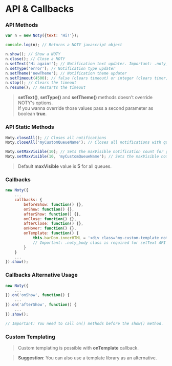 
# API & Callbacks
 
### API Methods

```javascript
var n = new Noty({text: 'Hi!'});

console.log(n); // Returns a NOTY javascript object

n.show(); // Show a NOTY
n.close(); // Close a NOTY
n.setText('Hi again!'); // Notification text updater. Important: .noty_body class is required for setText API method.
n.setType('error'); // Notification type updater
n.setTheme('newTheme'); // Notification theme updater
n.setTimeout(4500); // false (clears timeout) or integer (clears timer, starts for given value)
n.stop(); // Clears the timeout
n.resume(); // Restarts the timeout
```

> **setText()**, **setType()** and **setTheme()** methods doesn't override NOTY's options.<br />
If you wanna override those values pass a second parameter as boolean **true**.

### API Static Methods

```javascript
Noty.closeAll(); // Closes all notifications
Noty.closeAll('myCustomQueueName'); // Closes all notifications with queue named 'myCustomQueueName'

Noty.setMaxVisible(10); // Sets the maxVisible notification count for global queue;
Noty.setMaxVisible(10, 'myCustomQueueName'); // Sets the maxVisible notification count for 'myCustomQueueName' queue;
```

> Default **maxVisible** value is **5** for all queues.

### Callbacks

```javascript
new Noty({
    ...
    callbacks: {
        beforeShow: function() {},
        onShow: function() {},
        afterShow: function() {},
        onClose: function() {},
        afterClose: function() {},
        onHover: function() {},
        onTemplate: function() {
            this.barDom.innerHTML = '<div class="my-custom-template noty_body">' + this.options.text + '<div>';
            // Important: .noty_body class is required for setText API method.
        }
    }
    ...
}).show();
```

### Callbacks Alternative Usage

```javascript
new Noty({
    ...
}).on('onShow', function() {
    ...
}).on('afterShow', function() {
    ...
}).show();

// Important: You need to call on() methods before the show() method.
```

### Custom Templating

> Custom templating is possible with **onTemplate** callback.

> **Suggestion**: You can also use a template library as an alternative. 

